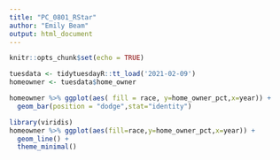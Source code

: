 ```yaml
---
title: "PC_0801_RStar"
author: "Emily Beam"
output: html_document
---
```


```r
knitr::opts_chunk$set(echo = TRUE)
```

```r
tuesdata <- tidytuesdayR::tt_load('2021-02-09')
homeowner <- tuesdata$home_owner
```

```r
homeowner %>% ggplot(aes( fill = race, y=home_owner_pct,x=year)) + 
  geom_bar(position = "dodge",stat="identity") 
```


```r
library(viridis)
homeowner %>% ggplot(aes(fill=race,y=home_owner_pct,x=year)) + 
  geom_line() + 
  theme_minimal()
```